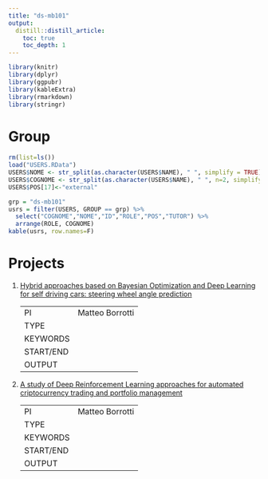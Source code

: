 ```yaml
---
title: "ds-mb101"
output:
  distill::distill_article:
    toc: true
    toc_depth: 1
---
```


```r
library(knitr)
library(dplyr)
library(ggpubr)
library(kableExtra)
library(rmarkdown)
library(stringr)
```

# Group

```r
rm(list=ls())
load("USERS.RData")
USERS$NOME <- str_split(as.character(USERS$NAME), " ", simplify = TRUE)[,1]
USERS$COGNOME <- str_split(as.character(USERS$NAME), " ", n=2, simplify = TRUE)[,2]
USERS$POS[17]<-"external"
```

```r
grp = "ds-mb101"
usrs = filter(USERS, GROUP == grp) %>% 
  select("COGNOME","NOME","ID","ROLE","POS","TUTOR") %>%
  arrange(ROLE, COGNOME)
kable(usrs, row.names=F)
```

# Projects

1. [Hybrid approaches based on Bayesian Optimization and Deep Learning for self driving cars: steering wheel angle
prediction]()

    | | |
    |-|---|
    | PI | Matteo Borrotti |
    | TYPE | |
    | KEYWORDS |  |
    | START/END | |
    | OUTPUT | |

2. [A study of Deep Reinforcement Learning approaches for automated criptocurrency trading and portfolio management]()

    | | |
    |-|---|
    | PI | Matteo Borrotti |
    | TYPE |  |
    | KEYWORDS |  |
    | START/END | |
    | OUTPUT | |

